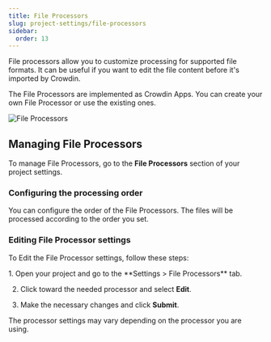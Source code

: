 ```yaml
---
title: File Processors
slug: project-settings/file-processors
sidebar:
  order: 13
---
```



File processors allow you to customize processing for supported file formats. It can be useful if you want to edit the file content before it's imported by Crowdin.

The File Processors are implemented as Crowdin Apps. You can create your own File Processor or use the existing ones.

<Image src={fileProcessors} alt="File Processors" />

## Managing File Processors

To manage File Processors, go to the **File Processors** section of your project settings.

### Configuring the processing order

You can configure the order of the File Processors. The files will be processed according to the order you set.

### Editing File Processor settings

To Edit the File Processor settings, follow these steps:

<Steps>
  1. Open your project and go to the **Settings > File Processors** tab.

  2. Click <Icon name="mdi:dots-horizontal" class="inline-icon" /> toward the needed processor and select **Edit**.

  4. Make the necessary changes and click **Submit**.
</Steps>

The processor settings may vary depending on the processor you are using.

<CardGrid>
  <LinkCard
    title="Explore File Processors in Crowdin Store"
    href="https://store.crowdin.com/tags/file-processors"
    target="_blank"
  />
  <LinkCard
    title="Create a File Processor"
    href="https://developer.crowdin.com/crowdin-apps-modules-file-processing/"
    target="_blank"
  />
</CardGrid>
